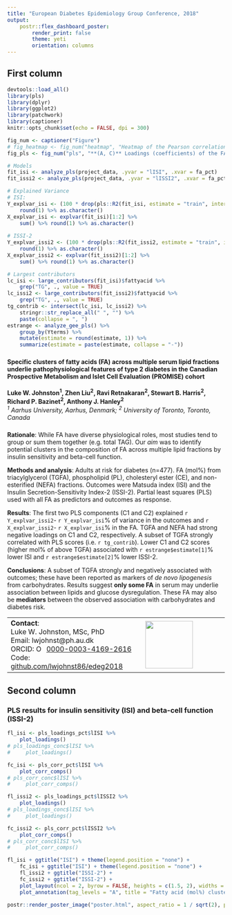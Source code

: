 ```yaml
---
title: "European Diabetes Epidemiology Group Conference, 2018"
output: 
    postr::flex_dashboard_poster:
        render_print: false
        theme: yeti
        orientation: columns
---
```


## First column {data-width=33}

```r
devtools::load_all()
library(pls)
library(dplyr)
library(ggplot2)
library(patchwork)
library(captioner)
knitr::opts_chunk$set(echo = FALSE, dpi = 300)

fig_num <- captioner("Figure")
# fig_heatmap <- fig_num("heatmap", "Heatmap of the Pearson correlations between the individual FA by lipid fraction and the two outcomes. A darker orange indicates a higher correlation and a darker blue indicates a lower correlation.")
fig_pls <- fig_num("pls", "**(A, C)** Loadings (coefficients) of the FA on the components for ISI (A) and ISSI-2 (C). Large high or low loadings indicate the variable contributes more to the component; a positive or negative loading represents a higher or lower, respectively, ISI or ISSI-2. **(B, D)** Correlations of component scores with FA values for ISI (B) and ISSI-2 (D). FA between the two circles indicate strong correlation to the scores. A FA with a higher correlation indicates that a higher FA mol% has a higher PLS score, and thus has a higher ISI or ISSI-2. A lower correlation indicates that a higher FA mol% has a lower PLS score, and thus has a lower ISI or ISSI-2.")
```

```r
# Models
fit_isi <- analyze_pls(project_data, .yvar = "lISI", .xvar = fa_pct) 
fit_issi2 <- analyze_pls(project_data, .yvar = "lISSI2", .xvar = fa_pct) 

# Explained Variance
# ISI:
Y_explvar_isi <- (100 * drop(pls::R2(fit_isi, estimate = "train", intercept = FALSE)$val))[2] %>% 
    round(1) %>% as.character()
X_explvar_isi <- explvar(fit_isi)[1:2] %>% 
    sum() %>% round(1) %>% as.character()
    
# ISSI-2
Y_explvar_issi2 <- (100 * drop(pls::R2(fit_issi2, estimate = "train", intercept = FALSE)$val))[2] %>% 
    round(1) %>% as.character()
X_explvar_issi2 <- explvar(fit_issi2)[1:2] %>% 
    sum() %>% round(1) %>% as.character()

# Largest contributors
lc_isi <- large_contributors(fit_isi)$fattyacid %>% 
    grep("TG", ., value = TRUE)
lc_issi2 <- large_contributors(fit_issi2)$fattyacid %>% 
    grep("TG", ., value = TRUE) 
tg_contrib <- intersect(lc_isi, lc_issi2) %>% 
    stringr::str_replace_all(" ", "") %>% 
    paste(collapse = ", ")
estrange <- analyze_gee_pls() %>% 
    group_by(Yterms) %>% 
    mutate(estimate = round(estimate, 1)) %>% 
    summarize(estimate = paste(estimate, collapse = "-"))
```

### {data-height=29.5 .small}

<h4>**Specific clusters of fatty acids (FA) across multiple serum lipid fractions underlie pathophysiological features of type 2 diabetes in the Canadian Prospective Metabolism and Islet Cell Evaluation (PROMISE) cohort**</h4>
| **Luke W. Johnston^1^, Zhen Liu^2^, Ravi Retnakaran^2^, Stewart B. Harris^2^, Richard P. Bazinet^2^, Anthony J. Hanley^2^**
| *^1^ Aarhus University, Aarhus, Denmark; ^2^ University of Toronto, Toronto, Canada*

### {data-height=80.5 .small}

**Rationale**: While FA have diverse physiological roles, most studies tend to group
or sum them together (e.g. total TAG). Our *aim* was to identify potential clusters
in the composition of FA across multiple lipid fractions by insulin sensitivity
and beta-cell function.

**Methods and analysis**: Adults at risk for diabetes (n=477). FA (mol%) from
triacylglycerol (TGFA), phospholipid (PL), cholesteryl ester (CE), and
non-esterified (NEFA) fractions. Outcomes were Matsuda index (ISI) and the
Insulin Secretion-Sensitivity Index-2 (ISSI-2). Partial least squares (PLS) used
with all FA as predictors and outcomes as response.

**Results**: The first two PLS components (C1 and C2) explained `r Y_explvar_issi2`-
`r Y_explvar_isi`% of variance in the outcomes and `r X_explvar_issi2`-
`r X_explvar_isi`% in the FA. TGFA and NEFA had strong negative loadings on C1 and
C2, respectively. A subset of TGFA strongly correlated with PLS scores (i.e. `r tg_contrib`).
Lower C1 and C2 scores (higher mol% of above TGFA) associated with `r estrange$estimate[1]`% 
lower ISI and `r estrange$estimate[2]`% lower ISSI-2.

**Conclusions**: A subset of TGFA strongly and negatively associated with
outcomes; these have been reported as markers of *de novo lipogenesis* from
carbohydrates. Results suggest **only some FA** in serum may underlie association
between lipids and glucose dysregulation. These FA may also be **mediators**
between the observed association with carbohydrates and diabetes risk.

<table style="width:100%">
<tr><td width="62%">
**Contact**:  
Luke W. Johnston, MSc, PhD  
Email: lwjohnst@ph.au.dk  
ORCID: <a href="https://orcid.org/0000-0003-4169-2616" target="orcid.widget" rel="noopener noreferrer" style="vertical-align:top;"><img src="https://orcid.org/sites/default/files/images/orcid_16x16.png" style="width:1em;margin-right:.5em;" alt="ORCID iD icon">0000-0003-4169-2616</a>  
Code: <a href="https://github.com/lwjohnst86/edeg2018">github.com/lwjohnst86/edeg2018</a>  
</td><td width="38%">
<img src="resources/au-logo.png" style="width:110px"></img> 
</td></tr>
</table>

## Second column {data-width=67}

<!--
### Correlation heatmap {data-height=30}

```r
# Correlation heatmap: 2 x 2 facets with lipid fractions. FA by outcomes.
plot_heatmap(corr_pct) +
    facet_grid(~ Fraction, switch = "x") +
    theme(strip.placement = "outside",
          panel.border = element_rect(fill = NA, colour = "grey80")) +
    ylab("Fatty acids (mol% of total)")
# plot_heatmap(corr_conc) +
#     facet_grid(~ Fraction, switch = "x") +
#     theme(strip.placement = "outside",
#           panel.border = element_rect(fill = NA, colour = "grey80"))
```
-->

### **PLS results for insulin sensitivity (ISI) and beta-cell function (ISSI-2)**

```r
fl_isi <- pls_loadings_pct$lISI %>% 
    plot_loadings()
# pls_loadings_conc$lISI %>% 
#     plot_loadings()

fc_isi <- pls_corr_pct$lISI %>% 
    plot_corr_comps()
# pls_corr_conc$lISI %>% 
#     plot_corr_comps()

fl_issi2 <- pls_loadings_pct$lISSI2 %>% 
    plot_loadings()
# pls_loadings_conc$lISI %>% 
#     plot_loadings()

fc_issi2 <- pls_corr_pct$lISSI2 %>% 
    plot_corr_comps()
# pls_corr_conc$lISI %>% 
#     plot_corr_comps()
```

```r
fl_isi + ggtitle("ISI") + theme(legend.position = "none") + 
    fc_isi + ggtitle("ISI") + theme(legend.position = "none") + 
    fl_issi2 + ggtitle("ISSI-2") +
    fc_issi2 + ggtitle("ISSI-2") +
    plot_layout(ncol = 2, byrow = FALSE, heights = c(1.5, 2), widths = c(1, 1.05)) + 
    plot_annotation(tag_levels = "A", title = "Fatty acid (mol%) clusters by insulin sensitivity (A, B) and beta-cell function (C, D)")
```

```r
postr::render_poster_image("poster.html", aspect_ratio = 1 / sqrt(2), poster_width = 420)
```
